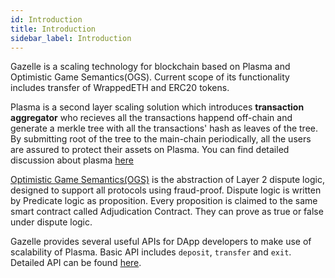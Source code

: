 ```yaml
---
id: Introduction
title: Introduction
sidebar_label: Introduction
---
```


Gazelle is a scaling technology for blockchain based on Plasma and Optimistic Game Semantics(OGS). Current scope of its functionality includes transfer of WrappedETH and ERC20 tokens.

Plasma is a second layer scaling solution which introduces **transaction aggregator** who recieves all the transactions happend off-chain and generate a merkle tree with all the transactions' hash as leaves of the tree. By submitting root of the tree to the main-chain periodically, all the users are assured to protect their assets on Plasma. You can find detailed discussion about plasma <a href="https://www.plasma.io/plasma.pdf" target="_blank" rel="noopener">here</a>

[Optimistic Game Semantics(OGS)](https://plasma.group/optimistic-game-semantics.pdf) is the abstraction of Layer 2 dispute logic, designed to support all protocols using fraud-proof. Dispute logic is written by Predicate logic as proposition. Every proposition is claimed to the same smart contract called Adjudication Contract. They can prove as true or false under dispute logic.

<!-- TODO: where do we put the link to Plasma? -->

Gazelle provides several useful APIs for DApp developers to make use of scalability of Plasma. Basic API includes `deposit`, `transfer` and `exit`. Detailed API can be found [here](api/Plasma_Light_Client).

